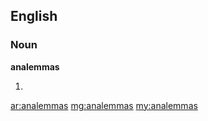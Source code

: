 ==English==

===Noun===
'''analemmas'''

#{{plural of|analemma}}

[[ar:analemmas]]
[[mg:analemmas]]
[[my:analemmas]]